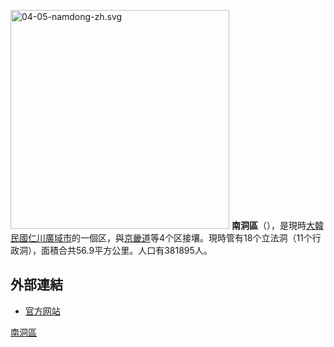 {{Request translation|ko}}
{{Infobox settlement
| name                    = 南洞區
| settlement_type         = [[區_(韓國)|自治區]]
| translit_lang1          = [[韓語|韓語]]
| translit_lang1_type1    = [[諺文|諺文]]
| translit_lang1_info1    = 남동구
| translit_lang1_type2    = [[朝鮮漢字|漢字]]
| translit_lang1_info2    = 南洞區
| translit_lang1_type3    = {{nowrap|[[文化观光部2000年式|文化观光部2000年式]]}}
| translit_lang1_info3    = Namdong-gu
| translit_lang1_type4    = {{nowrap|[[馬科恩-賴肖爾表記法|馬科恩-賴肖爾表記法]]}}
| translit_lang1_info4    = Namdong-gu
| image_skyline           = Namdong-gu office.JPG
| image_caption           = 南洞區廳
| image_flag              = Flag of Namdong, Incheon.svg
| image_seal              = 
| image_map               = Namdong-gu INCHEON.PNG
| map_caption             = 南洞區在仁川廣域市的位置
| subdivision_type        = 國家
| subdivision_name        = {{ROK}}
| subdivision_type1       = [[朝鮮地區|地區]]
| subdivision_name1       = [[韓國首都圈|韓國首都圈]]
| subdivision_type2       = 省級行政區
| subdivision_name2       = [[仁川廣域市|仁川廣域市]]
| parts_type              = 行政區劃
| parts                   = 20[[行政洞|行政洞]]、11[[法定洞|法定洞]]
| area_total_km2          = 57.01
| population_total        = 518,272
| population_density_km2  = auto
| population_as_of        = 2021年
| population_blank1_title = 方言
| population_blank1       = [[首爾方言|首爾方言]]
| governing_body          = 南洞區廳
| leader_title            = 區廳長
| leader_name			  = {{link-ko|李康豪|이강호 (정치인)}}
| leader_party            = {{MPK}}
| leader_title1           = 國會議員
| leader_name1            = {{ubl|甲：[[孟聖奎|孟聖奎]]{{small|（{{MPK}}）}}|乙：[[尹官石|尹官石]]{{small|（{{MPK}}）}}}}
| blank1_name             = 區樹
| blank1_info             = [[银杏|银杏]]
| blank2_name             = 區花
| blank2_info             = {{link-ko|朝鮮連翹|개나리}}
| blank3_name             = 區鳥
| blank3_info             = [[家燕|家燕]]
}}
[[File:04-05-namdong-zh.svg|350px]]
'''南洞區'''（{{kor|諺=남동구|漢=南洞區|羅=Namdong gu|f=y}}），是現時[[大韓民國|大韓民國]][[仁川廣域市|仁川廣域市]]的一個区，與[[京畿道|京畿道]]等4个区接壤。現時管有18个立法洞（11个行政洞），面積合共56.9平方公里。人口有381895人。

== 外部連結 ==
* [http://www.namdong.go.kr/ndForeign/China/index.asp 官方网站] {{Wayback|url=http://www.namdong.go.kr/ndForeign/China/index.asp |date=20160306131647 }}
{{仁川廣域市行政區劃}}

{{korea-stub}}

{{DEFAULTSORT:Namdong-gu}}
[[Category:南洞區|]]